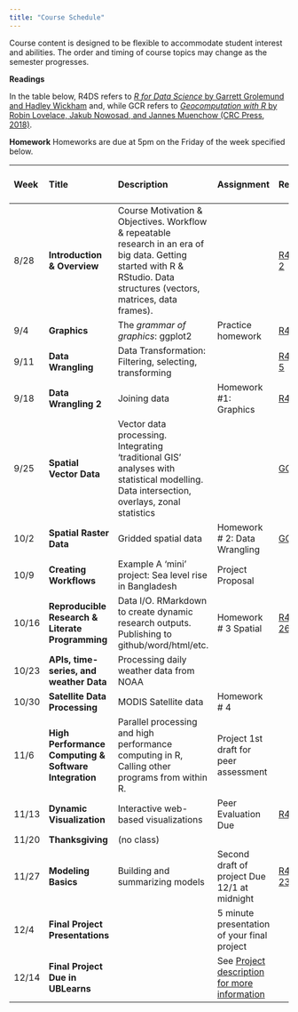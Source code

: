 ```yaml
---
title: "Course Schedule"
---
```


Course content is designed to be flexible to accommodate student interest and abilities.  The order and timing of course topics may change as the semester progresses.  

**Readings**

In the table below, R4DS refers to [_R for Data Science_ by Garrett Grolemund and Hadley Wickham](http://r4ds.had.co.nz) and, while GCR refers to [_Geocomputation with R_ by Robin Lovelace, Jakub Nowosad, and Jannes Muenchow (CRC Press, 2018)](https://geocompr.robinlovelace.net/).

**Homework**
Homeworks are due at 5pm on the Friday of the week specified below.

| Week    |  Title   | Description |  Assignment | Readings | Package Presentation Group |
|:--|:--|:----------------------------------------|:---------|:---|---:|
| 8/28    | **Introduction & Overview** | Course Motivation & Objectives. Workflow & repeatable research in an era of big data. Getting started with R & RStudio. Data structures (vectors, matrices, data frames).| | [R4DS 1-2](http://r4ds.had.co.nz) |
| 9/4 | **Graphics** | The _grammar of graphics_: ggplot2 | Practice homework | [R4DS 3](http://r4ds.had.co.nz) |  |
| 9/11 | **Data Wrangling ** | Data Transformation: Filtering, selecting, transforming  | | [R4DS 4-5](http://r4ds.had.co.nz) | 1|
| 9/18 | **Data Wrangling 2** | Joining data | Homework #1: Graphics| [R4DS ](http://r4ds.had.co.nz) | 2 |
| 9/25 | **Spatial Vector Data** | Vector data processing. Integrating ‘traditional GIS’ analyses with statistical modelling.  Data intersection, overlays, zonal statistics |  | [GCR 1-2](https://geocompr.robinlovelace.net/) | 3 |
| 10/2 | **Spatial Raster Data** | Gridded spatial data |  Homework # 2: Data Wrangling | [GCR 3-4](https://geocompr.robinlovelace.net/) | 4|
| 10/9 | **Creating Workflows** | Example A 'mini' project: Sea level rise in Bangladesh | Project Proposal |  | 5|
| 10/16 | **Reproducible Research & Literate Programming ** | Data I/O. RMarkdown to create dynamic research outputs.  Publishing to github/word/html/etc.| Homework # 3 Spatial|  [R4DS 11, 26-30](http://r4ds.had.co.nz) | 6 |
| 10/23 | **APIs, time-series, and weather Data ** | Processing daily weather data from NOAA  |  | | 7|
| 10/30 | **Satellite Data Processing** | MODIS Satellite data |Homework # 4  |   | 8 |
| 11/6 | **High Performance Computing & Software Integration** | Parallel processing and high performance computing in R, Calling other programs from within R. | Project 1st draft for peer assessment| | 9 |
| 11/13 | **Dynamic Visualization** | Interactive web-based visualizations|  Peer Evaluation Due |[R4DS 28](http://r4ds.had.co.nz) | 10 |
| 11/20 | **Thanksgiving** | (no class)   |  | |
| 11/27 | **Modeling Basics**  |  Building and summarizing models | Second draft of project Due 12/1 at midnight |  [R4DS 23-25](http://r4ds.had.co.nz) |
| 12/4 | **Final Project Presentations** | | 5 minute presentation of your final project | |
| 12/14 | **Final Project Due in UBLearns** | | See <a href=Project.html>Project description for more information</a> |